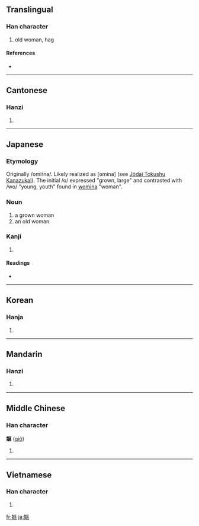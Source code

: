{{also|妪}}
==Translingual==

===Han character===
{{Han char|rn=38|rad=女|as=11|sn=14|four=4141<sub>6</sub>|canj=女尸口口 (VSRR)|ids=⿰[[女]][[區]]}}

# old woman, hag

====References====
* {{Han ref|kx=0269.230|dkj=06640|dj=0537.130|hdz=21076.040|uh=5AD7|ud=23255|bh=B9E1|bd=47585}}

----

==Cantonese==

===Hanzi===
{{yue-hanzi|jyut=|y=yu2|sim=妪}}

# {{defn|Cantonese|sort=女11}}

----

==Japanese==

===Etymology===

Originally /omi<small>1</small>na/. Likely realized as [omina] (see [[w:Jōdai Tokushu Kanazukai|Jōdai Tokushu Kanazukai]]). The initial /o/ expressed "grown, large" and contrasted with /wo/ "young, youth" found in [[女|womina]] "woman".

===Noun===
{{ja-noun|k|hira=おみな|rom=omina}}

# a grown woman
# an old woman

===Kanji===
{{ja-kanji|grade=|rs=女11}}

# {{defn|Japanese}}

====Readings====
* {{ja-readings|on=[[おう]] (ō), [[う]] (u)|kun=[[おうな]] (ouna), [[あたためる]] (atatameru)}}

----

==Korean==

===Hanja===
{{ko-hanja|hangeul=구|rv=gu|mr=ku}}

# {{defn|Korean|sort=女11}}

----

==Mandarin==

===Hanzi===
{{cmn-hanzi|sim=妪|pin=[[yǔ]] ([[yu3]]), [[yù]] ([[yu4]])|wg=yü<sup>3</sup>, yü<sup>4</sup>}}

# {{defn|Mandarin|sort=女11}}

----

==Middle Chinese==

===Han character===
'''嫗''' ([[qiò]])

# {{defn|Middle Chinese|sort=女11}}

----

==Vietnamese==

===Han character===
{{vi-hantu|[[ẩu]]|rs=女11}}

# {{defn|Vietnamese|sort=女11}}

[[fr:嫗]]
[[ja:嫗]]